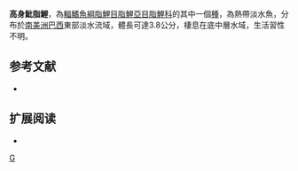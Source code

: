 {{Speciesbox 
| taxon = Hyphessobrycon itaparicensis
| status = NE
| status_system = IUCN3.1
| authority =  [[Lima|Lima]] & [[Costa|Costa]], 2001
| synonyms = 
}}
'''高身魮脂鯉'''，為[[輻鰭魚綱|輻鰭魚綱]][[脂鯉目|脂鯉目]][[脂鯉亞目|脂鯉亞目]][[脂鯉科|脂鯉科]]的其中一個[[種|種]]，為熱帶淡水魚，分布於[[南美洲|南美洲]][[巴西|巴西]]東部淡水流域，體長可達3.8公分，棲息在底中層水域，生活習性不明。
==参考文献==
{{refbegin}}
*{{FishBase_species|genus=Hyphessobrycon|species=itaparicensis|year=2013|month=12}}
{{refend}}

== 扩展阅读 ==
{{refbegin}}
*{{wikispecies-inline|Hyphessobrycon itaparicensis|高身魮脂鯉}}
{{refend}}
{{Taxonbar|from=Q5589510}}

[[Category:魮脂鯉屬|G]]


{{魚類小作品}}